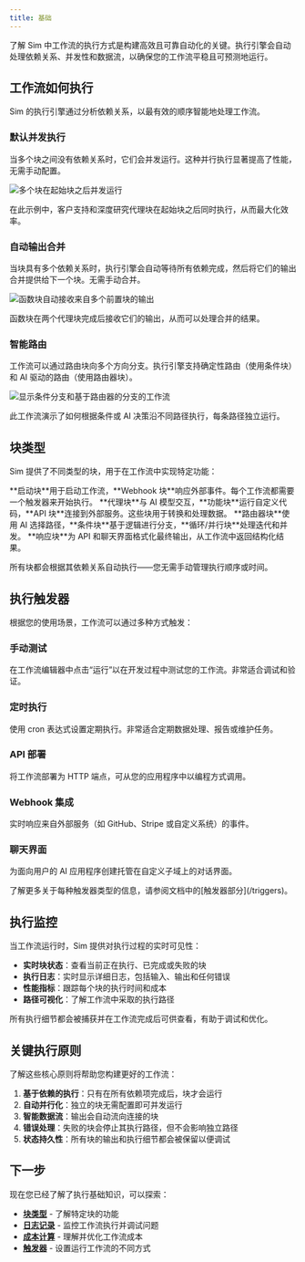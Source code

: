 ```yaml
---
title: 基础
---
```



了解 Sim 中工作流的执行方式是构建高效且可靠自动化的关键。执行引擎会自动处理依赖关系、并发性和数据流，以确保您的工作流平稳且可预测地运行。

## 工作流如何执行

Sim 的执行引擎通过分析依赖关系，以最有效的顺序智能地处理工作流。

### 默认并发执行

当多个块之间没有依赖关系时，它们会并发运行。这种并行执行显著提高了性能，无需手动配置。

<Image
  src="/static/execution/concurrency.png"
  alt="多个块在起始块之后并发运行"
  width={800}
  height={500}
/>

在此示例中，客户支持和深度研究代理块在起始块之后同时执行，从而最大化效率。

### 自动输出合并

当块具有多个依赖关系时，执行引擎会自动等待所有依赖完成，然后将它们的输出合并提供给下一个块。无需手动合并。

<Image
  src="/static/execution/combination.png"
  alt="函数块自动接收来自多个前置块的输出"
  width={800}
  height={500}
/>

函数块在两个代理块完成后接收它们的输出，从而可以处理合并的结果。

### 智能路由

工作流可以通过路由块向多个方向分支。执行引擎支持确定性路由（使用条件块）和 AI 驱动的路由（使用路由器块）。

<Image
  src="/static/execution/routing.png"
  alt="显示条件分支和基于路由器的分支的工作流"
  width={800}
  height={500}
/>

此工作流演示了如何根据条件或 AI 决策沿不同路径执行，每条路径独立运行。

## 块类型

Sim 提供了不同类型的块，用于在工作流中实现特定功能：

<Cards>
  <Card title="触发器" href="/triggers">
    **启动块**用于启动工作流，**Webhook 块**响应外部事件。每个工作流都需要一个触发器来开始执行。
  </Card>
  
  <Card title="处理块" href="/blocks">
    **代理块**与 AI 模型交互，**功能块**运行自定义代码，**API 块**连接到外部服务。这些块用于转换和处理数据。
  </Card>
  
  <Card title="控制流" href="/blocks">
    **路由器块**使用 AI 选择路径，**条件块**基于逻辑进行分支，**循环/并行块**处理迭代和并发。
  </Card>
  
  <Card title="输出与响应" href="/blocks">
    **响应块**为 API 和聊天界面格式化最终输出，从工作流中返回结构化结果。
  </Card>
</Cards>

所有块都会根据其依赖关系自动执行——您无需手动管理执行顺序或时间。

## 执行触发器

根据您的使用场景，工作流可以通过多种方式触发：

### 手动测试
在工作流编辑器中点击“运行”以在开发过程中测试您的工作流。非常适合调试和验证。

### 定时执行  
使用 cron 表达式设置定期执行。非常适合定期数据处理、报告或维护任务。

### API 部署
将工作流部署为 HTTP 端点，可从您的应用程序中以编程方式调用。

### Webhook 集成
实时响应来自外部服务（如 GitHub、Stripe 或自定义系统）的事件。

### 聊天界面
为面向用户的 AI 应用程序创建托管在自定义子域上的对话界面。

<Callout type="info">
  了解更多关于每种触发器类型的信息，请参阅文档中的[触发器部分](/triggers)。
</Callout>

## 执行监控

当工作流运行时，Sim 提供对执行过程的实时可见性：

- **实时块状态**：查看当前正在执行、已完成或失败的块
- **执行日志**：实时显示详细日志，包括输入、输出和任何错误
- **性能指标**：跟踪每个块的执行时间和成本
- **路径可视化**：了解工作流中采取的执行路径

<Callout type="info">
  所有执行细节都会被捕获并在工作流完成后可供查看，有助于调试和优化。
</Callout>

## 关键执行原则

了解这些核心原则将帮助您构建更好的工作流：

1. **基于依赖的执行**：只有在所有依赖项完成后，块才会运行
2. **自动并行化**：独立的块无需配置即可并发运行
3. **智能数据流**：输出会自动流向连接的块
4. **错误处理**：失败的块会停止其执行路径，但不会影响独立路径
5. **状态持久性**：所有块的输出和执行细节都会被保留以便调试

## 下一步

现在您已经了解了执行基础知识，可以探索：
- **[块类型](/blocks)** - 了解特定块的功能
- **[日志记录](/execution/logging)** - 监控工作流执行并调试问题
- **[成本计算](/execution/costs)** - 理解并优化工作流成本
- **[触发器](/triggers)** - 设置运行工作流的不同方式
